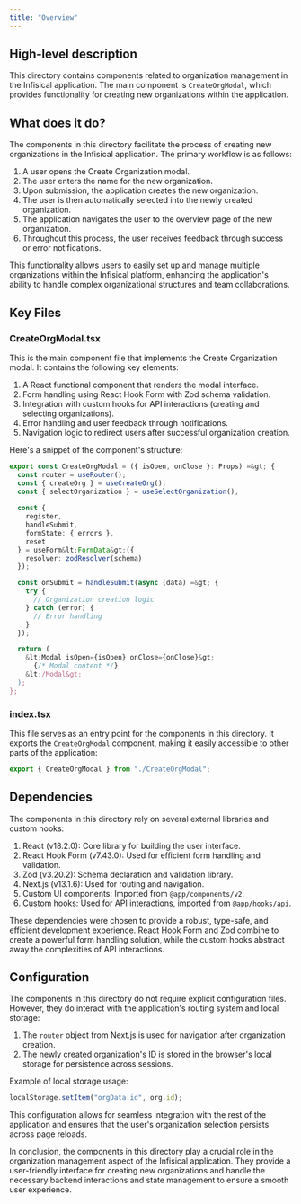 ```yaml
---
title: "Overview"
---
```


## High-level description
This directory contains components related to organization management in the Infisical application. The main component is `CreateOrgModal`, which provides functionality for creating new organizations within the application.

## What does it do?
The components in this directory facilitate the process of creating new organizations in the Infisical application. The primary workflow is as follows:

1. A user opens the Create Organization modal.
2. The user enters the name for the new organization.
3. Upon submission, the application creates the new organization.
4. The user is then automatically selected into the newly created organization.
5. The application navigates the user to the overview page of the new organization.
6. Throughout this process, the user receives feedback through success or error notifications.

This functionality allows users to easily set up and manage multiple organizations within the Infisical platform, enhancing the application's ability to handle complex organizational structures and team collaborations.

## Key Files

### CreateOrgModal.tsx
This is the main component file that implements the Create Organization modal. It contains the following key elements:

1. A React functional component that renders the modal interface.
2. Form handling using React Hook Form with Zod schema validation.
3. Integration with custom hooks for API interactions (creating and selecting organizations).
4. Error handling and user feedback through notifications.
5. Navigation logic to redirect users after successful organization creation.

Here's a snippet of the component's structure:

```typescript
export const CreateOrgModal = ({ isOpen, onClose }: Props) =&gt; {
  const router = useRouter();
  const { createOrg } = useCreateOrg();
  const { selectOrganization } = useSelectOrganization();
  
  const {
    register,
    handleSubmit,
    formState: { errors },
    reset
  } = useForm&lt;FormData&gt;({
    resolver: zodResolver(schema)
  });

  const onSubmit = handleSubmit(async (data) =&gt; {
    try {
      // Organization creation logic
    } catch (error) {
      // Error handling
    }
  });

  return (
    &lt;Modal isOpen={isOpen} onClose={onClose}&gt;
      {/* Modal content */}
    &lt;/Modal&gt;
  );
};
```

### index.tsx
This file serves as an entry point for the components in this directory. It exports the `CreateOrgModal` component, making it easily accessible to other parts of the application:

```typescript
export { CreateOrgModal } from "./CreateOrgModal";
```

## Dependencies
The components in this directory rely on several external libraries and custom hooks:

1. React (v18.2.0): Core library for building the user interface.
2. React Hook Form (v7.43.0): Used for efficient form handling and validation.
3. Zod (v3.20.2): Schema declaration and validation library.
4. Next.js (v13.1.6): Used for routing and navigation.
5. Custom UI components: Imported from `@app/components/v2`.
6. Custom hooks: Used for API interactions, imported from `@app/hooks/api`.

These dependencies were chosen to provide a robust, type-safe, and efficient development experience. React Hook Form and Zod combine to create a powerful form handling solution, while the custom hooks abstract away the complexities of API interactions.

## Configuration
The components in this directory do not require explicit configuration files. However, they do interact with the application's routing system and local storage:

1. The `router` object from Next.js is used for navigation after organization creation.
2. The newly created organization's ID is stored in the browser's local storage for persistence across sessions.

Example of local storage usage:

```typescript
localStorage.setItem("orgData.id", org.id);
```

This configuration allows for seamless integration with the rest of the application and ensures that the user's organization selection persists across page reloads.

In conclusion, the components in this directory play a crucial role in the organization management aspect of the Infisical application. They provide a user-friendly interface for creating new organizations and handle the necessary backend interactions and state management to ensure a smooth user experience.